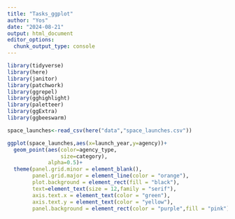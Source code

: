 ```yaml
---
title: "Tasks_ggplot"
author: "Yos"
date: "2024-08-21"
output: html_document
editor_options: 
  chunk_output_type: console
---
```


```r
library(tidyverse)
library(here)
library(janitor)
library(patchwork)
library(ggrepel)
library(gghighlight)
library(paletteer)
library(ggExtra)
library(ggbeeswarm)
```


```r
space_launches<-read_csv(here("data","space_launches.csv"))
```

```r
ggplot(space_launches,aes(x=launch_year,y=agency))+
  geom_point(aes(color=agency_type,
                 size=category),
             alpha=0.5)+
  theme(panel.grid.minor = element_blank(),
        panel.grid.major = element_line(color = "orange"),
        plot.background = element_rect(fill = "black"),
        text=element_text(size = 12,family = "serif"),
        axis.text.x = element_text(color = "green"),
        axis.text.y = element_text(color = "yellow"),
        panel.background = element_rect(color = "purple",fill = "pink"))
```

